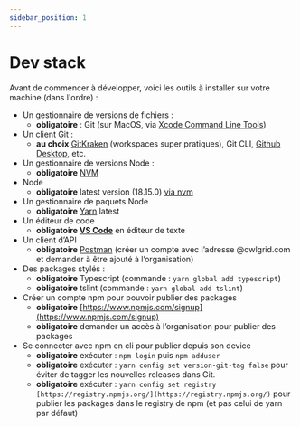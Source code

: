 ```yaml
---
sidebar_position: 1
---
```


# Dev stack

Avant de commencer à développer, voici les outils à installer sur votre machine (dans l'ordre) :

- Un gestionnaire de versions de fichiers :
    - **obligatoire** : Git (sur MacOS, via [Xcode Command Line Tools](https://idmsa.apple.com/IDMSWebAuth/signin.html?path=%2Fdownload%2Fall%2F&appIdKey=891bd3417a7776362562d2197f89480a8547b108fd934911bcbea0110d07f757&rv=0))
- Un client Git :
    - **au choix** [GitKraken](http://gitkraken.com) (workspaces super pratiques), Git CLI, [Github Desktop](https://desktop.github.com), etc.
- Un gestionnaire de versions Node :
    - **obligatoire** [NVM](https://github.com/nvm-sh/nvm)
- Node
    - **obligatoire** latest version (18.15.0) [via nvm](https://github.com/nvm-sh/nvm#usage)
- Un gestionnaire de paquets Node
    - **obligatoire** [Yarn](https://classic.yarnpkg.com/lang/en/docs/install/#mac-stable) latest
- Un éditeur de code
    - **obligatoire [VS Code](https://www.notion.so/Onboarding-tech-95f076d189f949d8b36c3607a2bab780)** en éditeur de texte
- Un client d’API
    - **obligatoire** [Postman](https://www.postman.com/downloads/) (créer un compte avec l’adresse @owlgrid.com et demander à être ajouté à l’organisation)
- Des packages stylés :
    - **obligatoire** Typescript (commande : `yarn global add typescript`)
    - **obligatoire** tslint (commande : `yarn global add tslint`)
- Créer un compte npm pour pouvoir publier des packages
    - **obligatoire** [https://www.npmjs.com/signup](https://www.npmjs.com/signup)
    - **obligatoire** demander un accès à l’organisation pour publier des packages
- Se connecter avec npm en cli pour publier depuis son device
    - **obligatoire** exécuter : `npm login` puis `npm adduser`
    - **obligatoire** exécuter : `yarn config set version-git-tag false` pour éviter de tagger les nouvelles releases dans Git.
    - **obligatoire** exécuter : `yarn config set registry [https://registry.npmjs.org/](https://registry.npmjs.org/)` pour publier les packages dans le registry de npm (et pas celui de yarn par défaut)